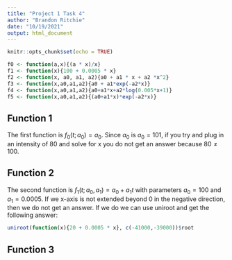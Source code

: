 ```yaml
---
title: "Project 1 Task 4"
author: "Brandon Ritchie"
date: "10/19/2021"
output: html_document
---
```


```r
knitr::opts_chunk$set(echo = TRUE)
```

```r
f0 <- function(a,x){(a * x)/x}
f1 <- function(x){100 + 0.0005 * x}
f2 <- function(x, a0, a1, a2){a0 + a1 * x + a2 *x^2}
f3 <- function(x,a0,a1,a2){a0 + a1*exp(-a2*x)}
f4 <- function(x,a0,a1,a2){a0+a1*x+a2*log(0.005*x+1)}
f5 <- function(x,a0,a1,a2){(a0+a1*x)*exp(-a2*x)}
```

## Function 1

The first function is $f_0(t;a_0)=a_0$. Since $a_0$ is $a_0 = 101$, if you try and plug in an intensity of 80 and solve for x you do not get an answer because $80 \neq 100$.

## Function 2

The second function is $f_1(t;a_0,a_1) = a_0 + a_1t$ with parameters $a_0 = 100$ and $a_1 = 0.0005$. If we x-axis is not extended beyond 0 in the negative direction, then we do not get an answer. If we do we can use uniroot and get the following answer:

```r
uniroot(function(x){20 + 0.0005 * x}, c(-41000,-39000))$root
```

## Function 3



```r

```

